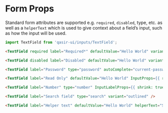 
<h1>Form Props</h1>
<p style={{fontSize: 18, fontFamily: ['"Montserrat"', 'sans-serif'].join(',')}}>Standard form attributes are supported e.g. <code>required</code>, <code>disabled</code>, type, etc. as well as a <code>helperText</code> which is used to give context about a field’s input, such as how the input will be used.</p>

<Preview withSource="none">
  <Story id="components-inputs-textfield-example--form-props" />
</Preview>

```js
import TextField from 'qasir-ui/inputs/TextField';
```

```html
<TextField required label="Required*" defaultValue="Hello World" variant="outlined" />
```

```html
<TextField disabled label="Disabled" defaultValue="Hello World" variant="outlined" />
```

```html
<TextField label="Password" type="password" autoComplete="current-password" variant="outlined" />
```

```html
<TextField label="Read Only" defaultValue="Hello World" InputProps={{ readOnly: true }} variant="outlined" />
```

```html
<TextField label="Number" type="number" InputLabelProps={{ shrink: true }} variant="outlined" />
```

```html
<TextField label="Search field" type="search" variant="outlined" />
```

```html
<TextField label="Helper text" defaultValue="Hello World" helperText="Some important text" variant="outlined" />
```

